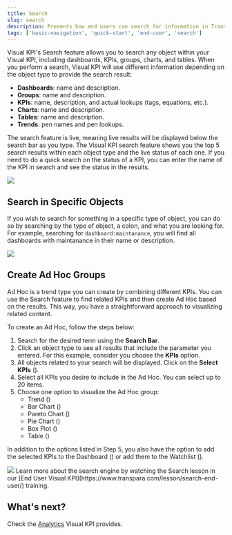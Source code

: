 ```yaml
---
title: Search
slug: search
description: Presents how end users can search for information in Transpara's Visual KPIs software.
tags: ['basic-navigation', 'quick-start', 'end-user', 'search']
---
```



Visual KPI's Search feature allows you to search any object within your Visual KPI, including dashboards, KPIs, groups, charts, and tables. When you perform a search, Visual KPI will use different information depending on the object type to provide the search result:

- **Dashboards**: name and description.
- **Groups**: name and description.
- **KPIs**: name, description, and actual lookups (tags, equations, etc.).
- **Charts**: name and description.
- **Tables**: name and description.
- **Trends**: pen names and pen lookups.

The search feature is live, meaning live results will be displayed below the search bar as you type. The Visual KPI search feature shows you the top 5 search results within each object type and the live status of each one. If you need to do a quick search on the status of a KPI, you can enter the name of the KPI in search and see the status in the results.

<Image src="media/end-user/basic-navigation/search/search-tool.png"/>

## Search in Specific Objects

If you wish to search for something in a specific type of object, you can do so by searching by the type of object, a colon, and what you are looking for. For example, searching for `dashboard:maintanance`, you will find all dashboards with maintanance in their name or description.

<Image src="media/end-user/basic-navigation/search/search-in-object.gif"/>

## Create Ad Hoc Groups

Ad Hoc is a trend type you can create by combining different KPIs. You can use the Search feature to find related KPIs and then create Ad Hoc based on the results. This way, you have a straightforward approach to visualizing related content.

To create an Ad Hoc, follow the steps below:

1. Search for the desired term using the **Search Bar**.
2. Click an object type to see all results that include the parameter you entered. For this example, consider you choose the **KPIs** option.
3. All objects related to your search will be displayed. Click on the **Select KPIs** (<SvgFont icon="153"/>).
4. Select all KPIs you desire to include in the Ad Hoc. You can select up to 20 items.
5. Choose one option to visualize the Ad Hoc group:
    - Trend (<SvgFont icon="20"/>)
    - Bar Chart (<SvgFont icon="142"/>)
    - Pareto Chart (<SvgFont icon="132"/>)
    - Pie Chart (<SvgFont icon="124"/>)
    - Box Plot (<SvgFont icon="23"/>)
    - Table (<SvgFont icon="232"/>)

In addition to the options listed in Step 5, you also have the option to add the selected KPIs to the Dashboard (<SvgFont icon="115"/>) or add them to the Watchlist (<SvgFont icon="262"/>).

<Image src="media/end-user/basic-navigation/search/search.gif"/>

<Callout type="training" title="Video Training">
Learn more about the search engine by watching the Search lesson in our [End User Visual KPI](https://www.transpara.com/lesson/search-end-user/) training.
</Callout>

## What's next? 

Check the [Analytics](/docs/end-user/basic-navigation/analytics) Visual KPI provides.